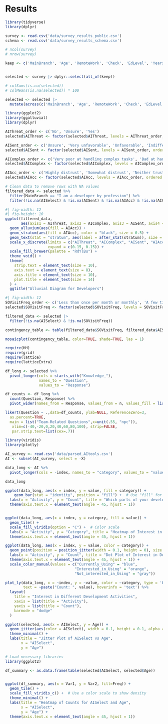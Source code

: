 # Results

```r
library(tidyverse)
library(dplyr)

survey <- read.csv('data/survey_results_public.csv')
schema <- read.csv('data/survey_results_schema.csv')

# ncol(survey)
# nrow(survey)

keep <- c('MainBranch', 'Age', 'RemoteWork', 'Check', 'EdLevel', 'YearsCode', 'YearsCodePro', 'DevType', 'Country', 'ConvertedCompYearly', 'SOVisitFreq', 'SOAccount', 'SOPartFreq', 'SOComm', 'AISelect', 'AISent', 'AIAcc', 'AIComplex', 'AIThreat', 'ICorPM', 'WorkExp', 'Knowledge_1', 'Knowledge_2', 'Knowledge_3', 'Knowledge_4', 'Knowledge_5', 'Knowledge_6', 'Knowledge_7', 'Knowledge_8', 'Knowledge_9', 'TimeSearching', 'TimeAnswering', 'ProfessionalCloud', 'ProfessionalQuestion', 'Industry', 'JobSat', 'SurveyLength', 'SurveyEase')


selected <- survey |> dplyr::select(all_of(keep))

# colSums(is.na(selected))
# colMeans(is.na(selected)) * 100

selected <- selected |>
  mutate(across(c('MainBranch', 'Age', 'RemoteWork', 'Check', 'EdLevel', 'DevType', 'SOVisitFreq', 'SOAccount', 'SOPartFreq', 'SOComm', 'AISelect', 'AISent', 'AIAcc', 'AIComplex', 'AIThreat', 'ICorPM', 'Knowledge_1', 'Knowledge_2', 'Knowledge_3', 'Knowledge_4', 'Knowledge_5', 'Knowledge_6', 'Knowledge_7', 'Knowledge_8', 'Knowledge_9', 'TimeSearching', 'TimeAnswering', 'ProfessionalCloud', 'ProfessionalQuestion', 'JobSat', 'SurveyLength', 'SurveyEase'), as.factor))
```

```r
library(ggplot2)
library(ggalluvial)
library(dplyr)

AIThreat_order <- c('No', 'Unsure', 'Yes')
selected$AIThreat <- factor(selected$AIThreat, levels = AIThreat_order, ordered = TRUE)

AISent_order <- c('Unsure', 'Very unfavorable', 'Unfavorable', 'Indifferent', 'Favorable', 'Very favorable')
selected$AISent <- factor(selected$AISent, levels = AISent_order, ordered = TRUE)

AIComplex_order <- c('Very poor at handling complex tasks', 'Bad at handling complex tasks', 'Neither good or bad at handling complex tasks', 'Good, but not great at handling complex tasks', 'Very well at handling complex tasks')
selected$AIComplex <- factor(selected$AIComplex, levels = AIComplex_order, ordered = TRUE)

AIAcc_order <- c('Highly distrust', 'Somewhat distrust', 'Neither trust nor distrust', 'Somewhat trust', 'Highly trust')
selected$AIAcc <- factor(selected$AIAcc, levels = AIAcc_order, ordered = TRUE)

# Clean data to remove rows with NA values
filtered_data <- selected %>%
  filter(MainBranch == "I am a developer by profession") %>%
  filter(!is.na(AISelect) & !is.na(AISent) & !is.na(AIAcc) & !is.na(AIComplex) & !is.na(AIThreat))
```
```r
#| fig-width: 12
#| fig-height: 10
ggplot(filtered_data,
       aes(axis1 = AIThreat, axis2 = AIComplex, axis3 = AISent, axis4 = AIAcc)) +
  geom_alluvium(aes(fill = AIAcc)) +
  geom_stratum(aes(fill = AIAcc), color = "black", size = 0.5) +
  geom_text(stat = "stratum", aes(label = after_stat(stratum)), size = 2.5, color = "black") +
  scale_x_discrete(limits = c("AIThreat", "AIComplex", "AISent", "AIAcc"),
                   expand = c(0.15, 0.15)) +
  scale_fill_brewer(palette = "RdYlBu") +
  theme_void() +
  theme(
    strip.text = element_text(size = 10),
    axis.text = element_text(size = 8),
    axis.title = element_text(size = 10),
    plot.title = element_text(size = 14)
  ) +
  ggtitle("Alluvial Diagram for Developers")
```
```r
#| fig-width: 12
SOVisitFreq_order <- c('Less than once per month or monthly', 'A few times per month or weekly', 'A few times per week', 'Daily or almost daily', 'Multiple times per day')
selected$SOVisitFreq <- factor(selected$SOVisitFreq, levels = SOVisitFreq_order, ordered = TRUE)

filtered_data <- selected |>
  filter(!is.na(AISelect) & !is.na(SOVisitFreq))

contingency_table <- table(filtered_data$SOVisitFreq, filtered_data$AISelect)

mosaicplot(contingency_table, color=TRUE, shade=TRUE, las = 1)
```

```r
require(HH)
require(grid)
require(lattice)
require(latticeExtra)

df_long <- selected %>%
  pivot_longer(cols = starts_with("Knowledge_"),
               names_to = "Question",
               values_to = "Response")

df_counts <- df_long %>%
  count(Question, Response) %>%
  pivot_wider(names_from = Response, values_from = n, values_fill = list(n = 0))

likert(Question ~ .,data=df_counts, ylab=NULL, ReferenceZero=3,
  as.percent=TRUE,
  main = list("Team-Related Questions",x=unit(.55, "npc")),
   xlim=c(-40,-20,0,20,40,60,80,100), strip=FALSE,
   par.strip.text=list(cex=.7))
```

```r
library(viridis)
library(plotly)

AI_survey <- read.csv('data/parsed_AItools.csv')
AI <- subset(AI_survey, select = -X)

data_long <- AI %>%
  pivot_longer(cols = -index, names_to = "category", values_to = "value")

data_long

ggplot(data_long, aes(x = index, y = value, fill = category)) +
    geom_bar(stat = "identity", position = "fill") +  # Use "fill" for proportions
  labs(x = "Activity", y = "Count", title = "Which parts of your development workflow are you currently using AI tools for\nand which are you interested in using AI tools for over the next year?") +
  theme(axis.text.x = element_text(angle = 45, hjust = 1))


ggplot(data_long, aes(x = index, y = category, fill = value)) +
  geom_tile() +
  scale_fill_viridis(option = "C") +  # Color scale
  labs(x = "Activity", y = "Category", title = "Heatmap of Interest in Development Activities") +
  theme(axis.text.x = element_text(angle = 45, hjust = 1))

ggplot(data_long, aes(x = index, y = value, color = category)) +
  geom_point(position = position_jitter(width = 0.1, height = 0), size = 3) +
  labs(x = "Activity", y = "Count", title = "Dot Plot of Interest in Development Activities") +
  theme(axis.text.x = element_text(angle = 45, hjust = 1)) +
  scale_color_manual(values = c("Currently_Using" = "blue", 
                               "Interested_in_Using" = "orange", 
                               "Not_interested_in_Using" = "gray"))

plot_ly(data_long, x = ~index, y = ~value, color = ~category, type = 'bar', 
        text = ~paste("Count: ", value), hoverinfo = 'text') %>%
  layout(
    title = "Interest in Different Development Activities",
    xaxis = list(title = "Activity"),
    yaxis = list(title = "Count"),
    barmode = "dodge"
  )
```

```r
ggplot(selected, aes(x = AISelect, y = Age)) +
  geom_jitter(aes(color = AISelect), width = 0.1, height = 0.1, alpha = 0.05) +
  theme_minimal() +
  labs(title = "Jitter Plot of AISelect vs Age",
       x = "AISelect",
       y = "Age")
```

```r
# Load necessary libraries
library(ggplot2)

df_summary <- as.data.frame(table(selected$AISelect, selected$Age))


ggplot(df_summary, aes(x = Var1, y = Var2, fill=Freq)) +
  geom_tile() +
  scale_fill_viridis_c() +  # Use a color scale to show density
  theme_minimal() +
  labs(title = "Heatmap of Counts for AISelect and Age",
       x = "AISelect",
       y = "Age") +
  theme(axis.text.x = element_text(angle = 45, hjust = 1))

```